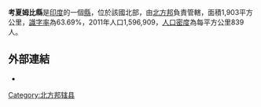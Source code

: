 '''考夏姆比縣'''是[[印度|印度]]的一個[[縣|縣]]，位於該國北部，由[[北方邦|北方邦]]負責管轄，面積1,903平方公里，[[識字率|識字率]]為63.69%，2011年人口1,596,909，[[人口密度|人口密度]]為每平方公里839人。

==外部連結==
* {{official website|http://kaushambhi.nic.in}}

{{coord|25.530744|N|81.377292|E|type:adm3rd_source:itwiki|display=title}}

{{北方邦行政区划小作品}}
[[Category:北方邦辖县|Category:北方邦辖县]]